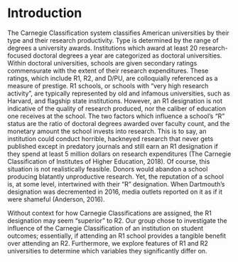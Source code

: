 # Introduction {#intro}


The Carnegie Classification system classifies American universities by their type and their research productivity. Type is determined by the range of degrees a university awards. Institutions which award at least 20 research-focused doctoral degrees a year are categorized as doctoral universities. Within doctoral universities, schools are given secondary ratings commensurate with the extent of their research expenditures. These ratings, which include R1, R2, and D/PU,  are colloquially referenced as a measure of prestige. R1 schools, or schools with “very high research activity”, are typically represented by old and infamous universities, such as Harvard, and flagship state institutions. However, an R1 designation is not indicative of the quality of research produced, nor the caliber of education one receives at the school. The two factors which influence a school’s “R” status are the ratio of doctoral degrees awarded over faculty count, and the monetary amount the school invests into research. This is to say, an institution could conduct horrible, hackneyed research that never gets published except in predatory journals and still earn an R1 designation if they spend at least 5 million dollars on research expenditures (The Carnegie Classification of Institutes of Higher Education, 2018). Of course, this situation is not realistically feasible. Donors would abandon a school producing blatantly unproductive research. Yet, the reputation of a school is, at some level, intertwined with their “R” designation. When Dartmouth’s designation was decremented in 2016, media outlets reported on it as if it were shameful (Anderson, 2016). 

Without context for how Carnegie Classifications are assigned, the R1 designation may seem “superior” to R2. Our group chose to investigate the influence of the Carnegie Classification of an institution on student outcomes; essentially, if attending an R1 school provides a tangible benefit over attending an R2. Furthermore, we explore features of R1 and R2 universities to determine which variables they significantly differ on.

